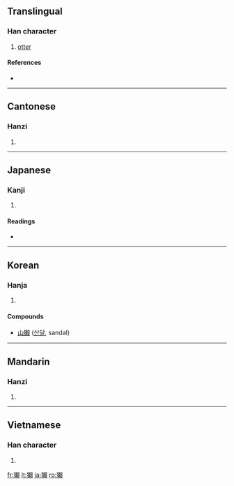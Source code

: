 {{also|獭}}
==Translingual==

===Han character===
{{Han char|rn=94|rad=犬|as=16|sn=19|four=4728<sub>6</sub>|canj=大竹木中金 (KHDLC)}}

# [[otter]]

====References====
* {{Han ref|kx=0721.080|dkj=20782|dj=1133.050|hdz=21377.040|uh=737A|ud=29562|bh=C3A1|bd=50081}}

----

==Cantonese==

===Hanzi===
{{yue-hanzi|jyut=|y=chaat3}}

# {{defn|Cantonese|sort=犬16}}

----

==Japanese==

===Kanji===
{{ja-kanji|grade=|rs=犬16}}

# {{defn|Japanese}}

====Readings====
* {{ja-readings|on=[[だつ]] (datsu), [[たつ]] (tatsu)|kun=[[かわうそ]] (kawauso)}}

----

==Korean==

===Hanja===
{{ko-hanja|hangeul=[[달]], [[찰]]|eumhun=|rv=dal, chal|mr=tal, ch'al|y=tal, chal}}

# {{defn|Korean|sort=犬16}}

====Compounds====
* [[山獺]] ([[산달]], sandal)

----

==Mandarin==

===Hanzi===
{{cmn-hanzi|sim=獭|pin=[[tà]] ([[ta4]])|wg=t'a<sup>4</sup>}}

# {{defn|Mandarin|sort=犬16}}

----

==Vietnamese==

===Han character===
{{vi-hantu|[[thát]], [[rái]]|rs=犬16}}

# {{defn|Vietnamese|sort=犬16}}

[[fr:獺]]
[[lt:獺]]
[[ja:獺]]
[[ro:獺]]